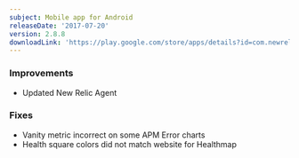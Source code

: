 ```yaml
---
subject: Mobile app for Android
releaseDate: '2017-07-20'
version: 2.8.8
downloadLink: 'https://play.google.com/store/apps/details?id=com.newrelic.rpm&hl=en'
---
```


### Improvements

* Updated New Relic Agent

### Fixes

* Vanity metric incorrect on some APM Error charts
* Health square colors did not match website for Healthmap
